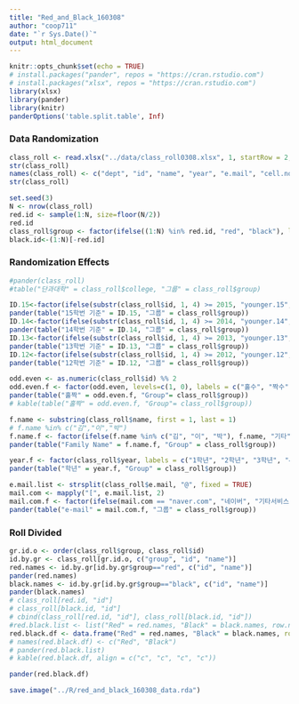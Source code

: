 ```yaml
---
title: "Red_and_Black_160308"
author: "coop711"
date: "`r Sys.Date()`"
output: html_document
---
```


```r
knitr::opts_chunk$set(echo = TRUE)
# install.packages("pander", repos = "https://cran.rstudio.com")
# install.packages("xlsx", repos = "https://cran.rstudio.com")
library(xlsx)
library(pander)
library(knitr)
panderOptions('table.split.table', Inf)
```

### Data Randomization

```r
class_roll <- read.xlsx("../data/class_roll0308.xlsx", 1, startRow = 2, endRow = 66, colIndex = c(3:7, 9), colClasses=rep("character", 6), stringsAsFactors = FALSE)
str(class_roll)
names(class_roll) <- c("dept", "id", "name", "year", "e.mail", "cell.no")
str(class_roll)
```

```r
set.seed(3)
N <- nrow(class_roll) 
red.id <- sample(1:N, size=floor(N/2))
red.id
class_roll$group <- factor(ifelse((1:N) %in% red.id, "red", "black"), levels = c("red", "black"))
black.id<-(1:N)[-red.id]
```

### Randomization Effects

```r
#pander(class_roll)
#table("단과대학" = class_roll$college, "그룹" = class_roll$group)
```

```r
ID.15<-factor(ifelse(substr(class_roll$id, 1, 4) >= 2015, "younger.15", "older.15"), levels=c("younger.15", "older.15"))
pander(table("15학번 기준" = ID.15, "그룹" = class_roll$group))
ID.14<-factor(ifelse(substr(class_roll$id, 1, 4) >= 2014, "younger.14", "older.14"), levels=c("younger.14", "older.14"))
pander(table("14학번 기준" = ID.14, "그룹" = class_roll$group))
ID.13<-factor(ifelse(substr(class_roll$id, 1, 4) >= 2013, "younger.13", "older.13"), levels=c("younger.13", "older.13"))
pander(table("13학번 기준" = ID.13, "그룹" = class_roll$group))
ID.12<-factor(ifelse(substr(class_roll$id, 1, 4) >= 2012, "younger.12", "older.12"), levels=c("younger.12", "older.12"))
pander(table("12학번 기준" = ID.12, "그룹" = class_roll$group))
```

```r
odd.even <- as.numeric(class_roll$id) %% 2
odd.even.f <- factor(odd.even, levels=c(1, 0), labels = c("홀수", "짝수"))
pander(table("홀짝" = odd.even.f, "Group"= class_roll$group))
# kable(table("홀짝" = odd.even.f, "Group"= class_roll$group))
```

```r
f.name <- substring(class_roll$name, first = 1, last = 1)
# f.name %in% c("김","이","박")
f.name.f <- factor(ifelse(f.name %in% c("김", "이", "박"), f.name, "기타"), levels=c("김", "이", "박", "기타"))
pander(table("Family Name" = f.name.f, "Group" = class_roll$group))
```

```r
year.f <- factor(class_roll$year, labels = c("1학년", "2학년", "3학년", "4학년"))
pander(table("학년" = year.f, "Group" = class_roll$group))
```

```r
e.mail.list <- strsplit(class_roll$e.mail, "@", fixed = TRUE)
mail.com <- mapply("[", e.mail.list, 2)
mail.com.f <- factor(ifelse(mail.com == "naver.com", "네이버", "기타서비스"), levels = c("네이버", "기타서비스"))
pander(table("e-mail" = mail.com.f, "그룹" = class_roll$group))
```

### Roll Divided

```r
gr.id.o <- order(class_roll$group, class_roll$id)
id.by.gr <- class_roll[gr.id.o, c("group", "id", "name")]
red.names <- id.by.gr[id.by.gr$group=="red", c("id", "name")]
pander(red.names)
black.names <- id.by.gr[id.by.gr$group=="black", c("id", "name")]
pander(black.names)
# class_roll[red.id, "id"]
# class_roll[black.id, "id"]
# cbind(class_roll[red.id, "id"], class_roll[black.id, "id"])
#red.black.list <- list("Red" = red.names, "Black" = black.names, row.names = NULL)
red.black.df <- data.frame("Red" = red.names, "Black" = black.names, row.names = NULL)
# names(red.black.df) <- c("Red", "Black")
# pander(red.black.list)
# kable(red.black.df, align = c("c", "c", "c", "c"))
```

```r
pander(red.black.df)
```

```r
save.image("../R/red_and_black_160308_data.rda")
```